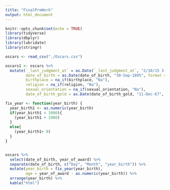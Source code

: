 ```yaml
---
title: "FinalPreWork"
output: html_document
---
```


```r
knitr::opts_chunk$set(echo = TRUE)
library(tidyverse)
library(dbplyr)
library(lubridate)
library(stringr)
```

```r
oscars <- read_csv("./Oscars.csv")
```

```r
oscars1 <- oscars %>%
  mutate(`_last_judgment_at` = as.Date(`_last_judgment_at`, "2/10/15 3:45",format = "%m/%d/%y %H:%M"),
         date_of_birth = as.Date(date_of_birth, "30-Sep-1895", format = "%d-%b-%Y"),
         birthplace = na_if(birthplace, "Na"),
         religion = na_if(religion, "Na"), 
         sexual_orientation = na_if(sexual_orientation, "Na"),
         date_of_birth_gold = as.Date(date_of_birth_gold, "11-Dec-67", format = "%d-%b-%y"))
```


```r
fix_year <- function(year_birth) {
  year_birth1 <- as.numeric(year_birth)
  if(year_birth1 < 1000){
    (year_birth1 + 1900)
  }
  else{
    (year_birth1+ 0)
  }
} 


oscars %>%
  select(date_of_birth, year_of_award) %>%
  separate(date_of_birth, c("Day", "Month", "year_birth")) %>%
  mutate(year_birth = fix_year(year_birth),
         age = year_of_award - as.numeric(year_birth)) %>%
  arrange(year_birth) %>%
  kable("html")
```

